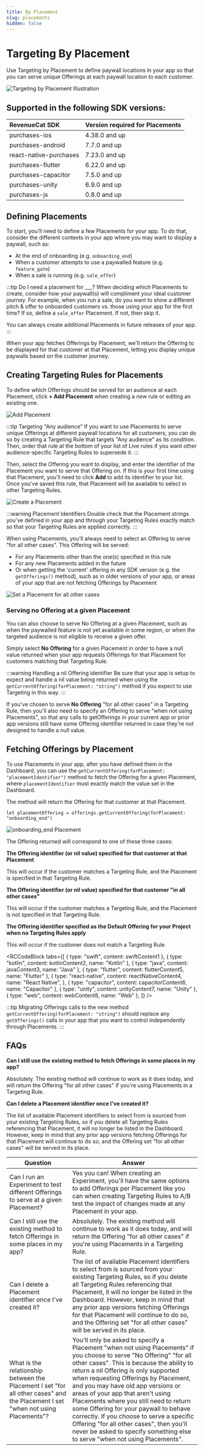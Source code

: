 ```yaml
---
title: By Placement
slug: placements
hidden: false
---
```


# Targeting By Placement

Use Targeting by Placement to define paywall locations in your app so that you can serve unique Offerings at each paywall location to each customer.


<YouTubeEmbed videoId="k7_SEjGccgI" title="Targeting by Placement" />

![Targeting by Placement Illustration](/docs_images/targeting/targeting-by-placement-illustration.png)

## Supported in the following SDK versions:

| RevenueCat SDK         | Version required for Placements |
| :--------------------- | :------------------------------ |
| purchases-ios          | 4.38.0 and up                   |
| purchases-android      | 7.7.0 and up                    |
| react-native-purchases | 7.23.0 and up                   |
| purchases-flutter      | 6.22.0 and up                   |
| purchases-capacitor    | 7.5.0 and up                    |
| purchases-unity        | 6.9.0 and up                    |
| purchases-js           | 0.8.0 and up                    |

## Defining Placements

To start, you'll need to define a few Placements for your app. To do that, consider the different contexts in your app where you may want to display a paywall, such as:

- At the end of onboarding (e.g. `onboarding_end`)
- When a customer attempts to use a paywalled feature (e.g. `feature_gate`)
- When a sale is running (e.g. `sale_offer`)

:::tip Do I need a placement for \_\_\_?
When deciding which Placements to create, consider how your paywall(s) will compliment your ideal customer journey. For example, when you run a sale, do you want to show a different pitch & offer to onboarded customers vs. those using your app for the first time? If so, define a `sale_offer` Placement. If not, then skip it.

You can always create additional Placements in future releases of your app.
:::

When your app fetches Offerings by Placement, we'll return the Offering to be displayed for that customer at that Placement, letting you display unique paywalls based on the customer journey.

## Creating Targeting Rules for Placements

To define which Offerings should be served for an audience at each Placement, click **+ Add Placement** when creating a new rule or editing an existing one.

![Add Placement](/docs_images/targeting/add-placement.png)

:::tip Targeting "Any audience"
If you want to use Placements to serve unique Offerings at different paywall locations for all customers, you can do so by creating a Targeting Rule that targets "Any audience" as its condition. Then, order that rule at the bottom of your list of Live rules if you want other audience-specific Targeting Rules to supersede it.
:::

Then, select the Offering you want to display, and enter the identifier of the Placement you want to serve that Offering on. If this is your first time using that Placement, you'll need to click **Add** to add its identifier to your list. Once you've saved this rule, that Placement will be available to select in other Targeting Rules.

![Create a Placement](/docs_images/targeting/create-a-placement.png)

:::warning Placement Identifiers
Double check that the Placement strings you've defined in your app and through your Targeting Rules exactly match so that your Targeting Rules are applied correctly.
:::

When using Placements, you'll always need to select an Offering to serve "for all other cases". This Offering will be served:

- For any Placements other than the one(s) specified in this rule
- For any new Placements added in the future
- Or when getting the 'current' offering in any SDK version (e.g. the `getOfferings()` method), such as in older versions of your app, or areas of your app that are not fetching Offerings by Placement

![Set a Placement for all other cases](/docs_images/targeting/for-all-other-cases.png)

### Serving no Offering at a given Placement

You can also choose to serve No Offering at a given Placement, such as when the paywalled feature is not yet available in some region, or when the targeted audience is not eligible to receive a given offer.

Simply select **No Offering** for a given Placement in order to have a null value returned when your app requests Offerings for that Placement for customers matching that Targeting Rule.

:::warning Handling a nil Offering identifier
Be sure that your app is setup to expect and handle a nil value being returned when using the `getCurrentOffering(forPlacement: "string")` method if you expect to use Targeting in this way.
:::

If you've chosen to serve **No Offering** "for all other cases" in a Targeting Rule, then you'll also need to specify an Offering to serve "when not using Placements", so that any calls to getOfferings in your current app or prior app versions still have some Offering identifier returned in case they're not designed to handle a null value.

## Fetching Offerings by Placement

To use Placements in your app, after you have defined them in the Dashboard, you can use the `getCurrentOffering(forPlacement: "placementIdentifier")` method to fetch the Offering for a given Placement, where `placementIdentifier` must exactly match the value set in the Dashboard.

The method will return the Offering for that customer at that Placement.

```
let placementOffering = offerings.getCurrentOffering(forPlacement: "onboarding_end")
```

![onboarding_end Placement](/docs_images/targeting/create-a-placement-highlighted.png)

The Offering returned will correspond to one of these three cases:

**The Offering identifier (or nil value) specified for that customer at that Placement**

This will occur if the customer matches a Targeting Rule, and the Placement is specified in that Targeting Rule.

**The Offering identifier (or nil value) specified for that customer "in all other cases"**

This will occur if the customer matches a Targeting Rule, and the Placement is not specified in that Targeting Rule.

**The Offering identifier specified as the Default Offering for your Project when no Targeting Rules apply**

This will occur if the customer does not match a Targeting Rule.


<RCCodeBlock
  tabs={[
    { type: "swift", content: swiftContent1 },
    { type: "kotlin", content: kotlinContent2, name: "Kotlin" },
    { type: "java", content: javaContent3, name: "Java" },
    { type: "flutter", content: flutterContent5, name: "Flutter" },
    {
      type: "react-native",
      content: reactNativeContent4,
      name: "React Native",
    },
    { type: "capacitor", content: capacitorContent6, name: "Capacitor" },
    { type: "unity", content: unityContent7, name: "Unity" },
    { type: "web", content: webContent8, name: "Web" },
  ]}
/>

:::tip Migrating Offerings calls to the new method
`getCurrentOffering(forPlacement: "string")` should replace any `getOfferings()` calls in your app that you want to control independently through Placements.
:::

## FAQs

**Can I still use the existing method to fetch Offerings in some places in my app?**

Absolutely. The existing method will continue to work as it does today, and will return the Offering "for all other cases" if you're using Placements in a Targeting Rule.

**Can I delete a Placement identifier once I've created it?**

The list of available Placement identifiers to select from is sourced from your existing Targeting Rules, so if you delete all Targeting Rules referencing that Placement, it will no longer be listed in the Dashboard. However, keep in mind that any prior app versions fetching Offerings for that Placement will continue to do so, and the Offering set "for all other cases" will be served in its place.

| Question                                                                                                                        | Answer                                                                                                                                                                                                                                                                                                                                                                                                                                                                                                                                                                                 |
| ------------------------------------------------------------------------------------------------------------------------------- | -------------------------------------------------------------------------------------------------------------------------------------------------------------------------------------------------------------------------------------------------------------------------------------------------------------------------------------------------------------------------------------------------------------------------------------------------------------------------------------------------------------------------------------------------------------------------------------- |
| Can I run an Experiment to test different Offerings to serve at a given Placement?                                              | Yes you can! When creating an Experiment, you'll have the same options to add Offerings per Placement like you can when creating Targeting Rules to A/B test the impact of changes made at any Placement in your app.                                                                                                                                                                                                                                                                                                                                                                  |
| Can I still use the existing method to fetch Offerings in some places in my app?                                                | Absolutely. The existing method will continue to work as it does today, and will return the Offering "for all other cases" if you're using Placements in a Targeting Rule.                                                                                                                                                                                                                                                                                                                                                                                                             |
| Can I delete a Placement identifier once I've created it?                                                                       | The list of available Placement identifiers to select from is sourced from your existing Targeting Rules, so if you delete all Targeting Rules referencing that Placement, it will no longer be listed in the Dashboard. However, keep in mind that any prior app versions fetching Offerings for that Placement will continue to do so, and the Offering set "for all other cases" will be served in its place.                                                                                                                                                                       |
| What is the relationship between the Placement I set "for all other cases" and the Placement I set "when not using Placements"? | You'll only be asked to specify a Placement "when not using Placements" if you choose to serve "No Offering" "for all other cases". This is because the ability to return a nil Offering is only supported when requesting Offerings by Placement, and you may have old app versions or areas of your app that aren't using Placements where you still need to return some Offering for your paywall to behave correctly. If you choose to serve a specific Offering "for all other cases", then you'll never be asked to specify something else to serve "when not using Placements". |
